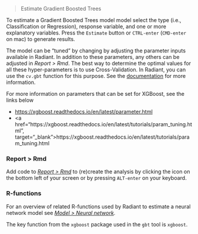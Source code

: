 > Estimate Gradient Boosted Trees

To estimate a Gradient Boosted Trees model model select the type (i.e., Classification or Regression), response variable, and one or more explanatory variables. Press the `Estimate` button or `CTRL-enter` (`CMD-enter` on mac) to generate results. 

The model can be "tuned" by changing by adjusting the  parameter inputs available in Radiant. In addition to these parameters, any others can be adjusted in _Report > Rmd_. The best way to determine the optimal values for all these hyper-parameters is to use Cross-Validation. In Radiant, you can use the `cv.gbt` function for this purpose. See the <a href="https://radiant-rstats.github.io/radiant.model/reference/cv.gbt.html" target="_blank">documentation</a> for more information.

For more information on parameters that can be set for XGBoost, see the links below

* <a href="https://xgboost.readthedocs.io/en/latest/parameter.html" target="_blank">https://xgboost.readthedocs.io/en/latest/parameter.html</a>
* <a href="https://xgboost.readthedocs.io/en/latest/tutorials/param_tuning.html", target="_blank">https://xgboost.readthedocs.io/en/latest/tutorials/param_tuning.html</a>

### Report > Rmd

Add code to <a href="https://radiant-rstats.github.io/docs/data/report_rmd.html" target="_blank">_Report > Rmd_</a> to (re)create the analysis by clicking the <i title="report results" class="fa fa-edit"></i> icon on the bottom left of your screen or by pressing `ALT-enter` on your keyboard. 

### R-functions

For an overview of related R-functions used by Radiant to estimate a neural network model see <a href = "https://radiant-rstats.github.io/radiant.model/reference/index.html#section-model-gradient-boosted-trees" target="_blank">_Model > Neural network_</a>.

The key function from the `xgboost` package used in the `gbt` tool is `xgboost`.
